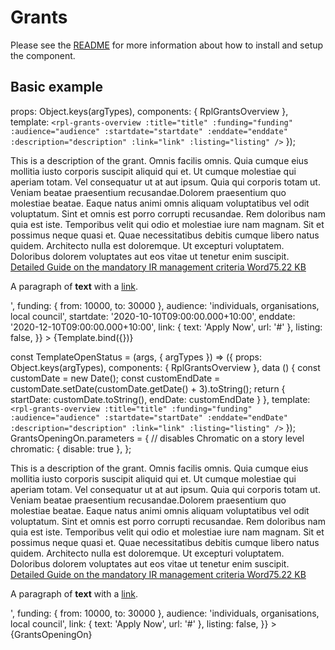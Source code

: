 
<Meta title="Organisms/Grants" />

# Grants
Please see the [README](https://github.com/dpc-sdp/ripple/blob/master/packages/components/Organisms/Grants/README.md) for more information about how to install and setup the component.

## Basic example

  props: Object.keys(argTypes),
  components: { RplGrantsOverview },
  template: `<rpl-grants-overview :title="title" :funding="funding" :audience="audience" :startdate="startdate" :enddate="enddate" :description="description" :link="link" :listing="listing" />`
});

<Canvas>
  <Story
    name="Default"
    args={{
      title: 'Program Overview',
      description: '<p>This is a description of the grant. Omnis facilis omnis. Quia cumque eius mollitia iusto corporis suscipit aliquid qui et. Ut cumque molestiae qui aperiam totam. Vel consequatur ut at aut ipsum. Quia qui corporis totam ut. Veniam beatae praesentium recusandae.Dolorem praesentium quo molestiae beatae. Eaque natus animi omnis aliquam voluptatibus vel odit voluptatum. Sint et omnis est porro corrupti recusandae. Rem doloribus nam quia est iste. Temporibus velit qui odio et molestiae iure nam magnam. Sit et possimus neque quasi et. Quae necessitatibus debitis cumque libero natus quidem. Architecto nulla est doloremque. Ut excepturi voluptatem. Doloribus dolorem voluptates aut eos vitae ut tenetur enim suscipit. <article class="embedded-entity embedded-entity--media embedded-entity--media--document"><article class="media media--type-document media--view-mode-embedded"><div class="field field--name-field-media-file field--type-file field--label-hidden field__item"><span class="file file--mime-application-vnd-openxmlformats-officedocument-wordprocessingml-document file--x-office-document"><a href="https://nginx-php-content-vic-develop.lagoon.vicsdp.amazee.io/sites/default/files/2018-10/Detailed%20Guide%20on%20the%20mandatory%20IR%20management%20criteria.docx" aria-label=" Detailed Guide on the mandatory IR management criteria  File type: Word. Size: 75.22 KB." class="x-office-document tide-external-link" target="_blank"><span class="file--title"> Detailed Guide on the mandatory IR management criteria </span><span class="file--type">Word</span><span class="file--size">75.22 KB</span></a></span></div></article></article> <p>A paragraph of <strong>text</strong> with a <a href="https://vic.gov.au">link</a>.</p>',
      funding: { from: 10000, to: 30000 },
      audience: 'individuals, organisations, local council',
      startdate: '2020-10-10T09:00:00.000+10:00',
      enddate: '2020-12-10T09:00:00.000+10:00',
      link: { text: 'Apply Now', url: '#' },
      listing: false,
    }}
  >
    {Template.bind({})}
  </Story>
</Canvas>

const TemplateOpenStatus = (args, { argTypes }) => ({
  props: Object.keys(argTypes),
  components: { RplGrantsOverview },
  data () {
    const customDate = new Date();
    const customEndDate = customDate.setDate(customDate.getDate() + 3).toString();
    return {
      startDate: customDate.toString(),
      endDate: customEndDate
    }
  },
  template: `<rpl-grants-overview :title="title" :funding="funding" :audience="audience" :startdate="startDate" :enddate="endDate" :description="description" :link="link" :listing="listing" />`
});
GrantsOpeningOn.parameters = {
  // disables Chromatic on a story level
  chromatic: { disable: true },
};

<Canvas>
  <Story
    name="Open - Countdown displayed"
    args={{
      title: 'Program Overview',
      description: '<p>This is a description of the grant. Omnis facilis omnis. Quia cumque eius mollitia iusto corporis suscipit aliquid qui et. Ut cumque molestiae qui aperiam totam. Vel consequatur ut at aut ipsum. Quia qui corporis totam ut. Veniam beatae praesentium recusandae.Dolorem praesentium quo molestiae beatae. Eaque natus animi omnis aliquam voluptatibus vel odit voluptatum. Sint et omnis est porro corrupti recusandae. Rem doloribus nam quia est iste. Temporibus velit qui odio et molestiae iure nam magnam. Sit et possimus neque quasi et. Quae necessitatibus debitis cumque libero natus quidem. Architecto nulla est doloremque. Ut excepturi voluptatem. Doloribus dolorem voluptates aut eos vitae ut tenetur enim suscipit. <article class="embedded-entity embedded-entity--media embedded-entity--media--document"><article class="media media--type-document media--view-mode-embedded"><div class="field field--name-field-media-file field--type-file field--label-hidden field__item"><span class="file file--mime-application-vnd-openxmlformats-officedocument-wordprocessingml-document file--x-office-document"><a href="https://nginx-php-content-vic-develop.lagoon.vicsdp.amazee.io/sites/default/files/2018-10/Detailed%20Guide%20on%20the%20mandatory%20IR%20management%20criteria.docx" aria-label=" Detailed Guide on the mandatory IR management criteria  File type: Word. Size: 75.22 KB." class="x-office-document tide-external-link" target="_blank"><span class="file--title"> Detailed Guide on the mandatory IR management criteria </span><span class="file--type">Word</span><span class="file--size">75.22 KB</span></a></span></div></article></article> <p>A paragraph of <strong>text</strong> with a <a href="https://vic.gov.au">link</a>.</p>',
      funding: { from: 10000, to: 30000 },
      audience: 'individuals, organisations, local council',
      link: { text: 'Apply Now', url: '#' },
      listing: false,
    }}
  >
    {GrantsOpeningOn}
  </Story>
</Canvas>

<ArgsTable of={RplGrantsOverview} />
